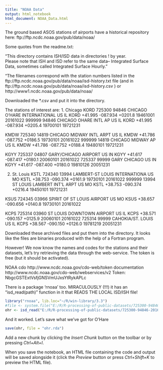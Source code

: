 ---
title: "NOAA Data"
output: html_notebook
html_document: NOAA_Data.html
---

The ground based ASOS stations of airports have a historical repository here: ftp://ftp.ncdc.noaa.gov/pub/data/noaa/

Some quotes from the readme.txt:

"This directory contains ISH/ISD data in directories 
! by year.  
Please note that ISH and ISD refer to the same data--
Integrated Surface Data, sometimes called 
Integrated Surface Hourly."

"The filenames correspond with the station numbers listed in the ftp://ftp.ncdc.noaa.gov/pub/data/noaa/isd-history.txt file (and in
ftp://ftp.ncdc.noaa.gov/pub/data/noaa/isd-history.csv )
or http://www1.ncdc.noaa.gov/pub/data/noaa/

Downloaded the *.csv and put it into the directory.

The stations of interest are:
1. Chicago
KORD
725300 94846 CHICAGO O'HARE INTERNATIONAL  US   IL KORD  +41.995 -087.934 +0201.8 19461001 20161022
999999 94846 CHICAGO OHARE INTL AP         US   IL KORD  +41.995 -087.934 +0205.4 19700101 19721231

KMDW
725340 14819 CHICAGO MIDWAY INTL ARPT      US   IL KMDW  +41.786 -087.752 +0186.5 19730101 20161022
999999 14819 CHICAGO MIDWAY AP             US   IL KMDW  +41.786 -087.752 +0188.4 19480101 19721231

KGYY
725337 04807 GARY/CHICAGO AIRPORT          US   IN KGYY  +41.617 -087.417 +0180.1 20060101 20161022
725337 99999 GARY CHICAGO                  US   IN KGYY  +41.617 -087.400 +0180.0 19810126 20051231

2. St. Louis
KSTL
724340 13994 LAMBERT-ST LOUIS INTERNATIONA US   MO KSTL  +38.753 -090.374 +0161.9 19730101 20161022
999999 13994 ST LOUIS LAMBERT INT'L ARPT   US   MO KSTL  +38.753 -090.374 +0216.4 19450101 19721231

KSUS
724345 03966 SPIRIT OF ST LOUIS AIRPORT    US   MO KSUS  +38.657 -090.656 +0140.8 19730101 20161022

KCPS
725314 03960 ST LOUIS DOWNTOWN AIRPORT     US   IL KCPS  +38.571 -090.157 +0125.9 20060101 20161022
725314 99999 CAHOKIA/ST. LOUIS             US   IL KCPS  +38.567 -090.150 +0126.0 19781219 20051231

Downloaded these archived files and put them into the directory.
It looks like the files are binaries produced with the help of
a Fortran program.

However! We now know the names and codes for the stations and their datasets, let's try retrieving the data through the web-service. The token is free (but it should be activated).

NOAA cdo http://www.ncdc.noaa.gov/cdo-web/token
 documentation http://www.ncdc.noaa.gov/cdo-web/webservices/v2
Token:	NbgcGSTExtVsfjGNSVmUJxsYtRykAPLc

There is a package 'rnoaa' too. MIRACULOUSLY (!!!) it has an "isd_read(path)" function in it that READS THE LOCAL ISD/ISH file!


```{r}
library("rnoaa", lib.loc="~/R/win-library/3.3")
#file <- system.file("E:/R/R-processing-of-public-datasets/725300-94846-2016.gz", package = "rnoaa")
ohr <- isd_read("E:/R/R-processing-of-public-datasets/725300-94846-2016.gz")
```

And it worked. Let's save what we've got for O'Hare

```{r}
save(ohr, file = "ohr.rda")
```

Add a new chunk by clicking the *Insert Chunk* button on the toolbar or by pressing *Ctrl+Alt+I*.

When you save the notebook, an HTML file containing the code and output will be saved alongside it (click the *Preview* button or press *Ctrl+Shift+K* to preview the HTML file).
